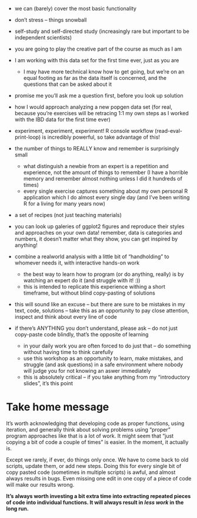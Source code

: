 - we can (barely) cover the most basic functionality

- don't stress -- things snowball

- self-study and self-directed study (increasingly rare but important to be independent scientists)

- you are going to play the creative part of the course as much as I am

- I am working with this data set for the first time ever, just as you are
  - I may have more technical know how to get going, but we're on an equal
  footing as far as the data itself is concerned, and the questions that
  can be asked about it
  
- promise me you'll ask me a question first, before you look up solution

- how I would approach analyzing a new popgen data set (for real, because
you're exercises will be retracing 1:1 my own steps as I worked with the
IBD data for the first time ever)

- experiment, experiment, experiment! R console workflow (read-eval-print-loop)
is incredibly powerful, so take advantage of this!

- the number of things to REALLY know and remember is surprisingly small
  - what distinguish a newbie from an expert is a repetition and experience,
    not the amount of things to remember (I have a horrible memory and remember
    almost nothing unless I did it hundreds of times)
  - every single exercise captures something about my own personal R application
  which I do almost every single day (and I've been writing R for a living for
  many years now)
  
- a set of recipes (not just teaching materials)

- you can look up galeries of ggplot2 figures and reproduce their styles
and approaches on your own data! remember, data is categories and numbers,
it doesn't matter what they show, you can get inspired by anything!


- combine a realworld analysis with a little bit of "handholding" to whomever
needs it, with interactive hands-on work
  - the best way to learn how to program (or do anything, really) is by
  watching an expert do it (and struggle with it! :))
  - this is intended to replicate this experience withing a short timeframe,
  but without blind copy-pasting of solutions
  
- this will sound like an excuse -- but there are sure to be mistakes in my
text, code, solutions -- take this as an opportunity to pay close attention,
inspect and think about every line of code

- if there's ANYTHING you don't understand, please ask -- do not just copy-paste
code blindly, that's the opposite of learning
  - in your daily work you are often forced to do just that -- do something without
  having time to think carefully
  - use this workshop as an opportunity to learn, make mistakes, and struggle
  (and ask questions) in a safe environment where nobody will judge you for
  not knowing an aswer immediately
  - this is absolutely critical -- if you take anything from my "introductory
  slides", it's this point

# Take home message

It's worth acknowledging that developing code as proper functions, using iteration,
and generally think about solving problems using "proper" program approaches
like that is a lot of work. It might seem that "just copying a bit of code
a couple of times" is easier. In the moment, it actually is.

Except we rarely, if ever, do things only once. We have to come back to old
scripts, update them, or add new steps. Doing this for every single bit of
copy pasted code (sometimes in multiple scripts) is awful, and almost always
results in bugs. Even missing one edit in one copy of a piece of code will
make our results wrong.

**It's always worth investing a bit extra time into extracting repeated
pieces of code into individual functions. It will always result in _less work_
in the long run.**
